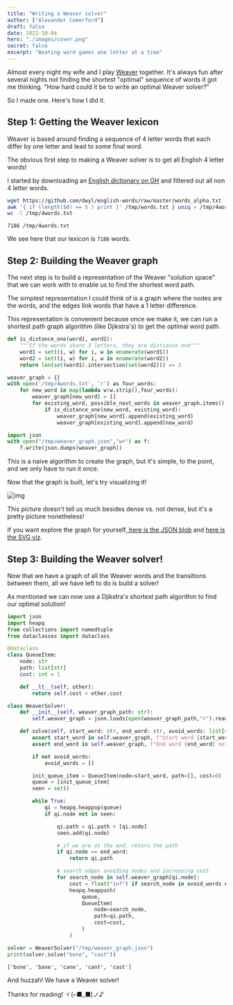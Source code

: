 ```yaml
---
title: "Writing a Weaver solver"
author: ["Alexander Comerford"]
draft: false
date: 2022-10-04
hero: "./images/cover.png"
secret: false
excerpt: "Beating word games one letter at a time"
---
```


Almost every night my wife and I play [Weaver](https://wordwormdormdork.com/) together. It's always fun after
several nights not finding the shortest "optimal" sequence of words it got me
thinking. "How hard could it be to write an optimal Weaver solver?"

So I made one. Here's how I did it.


## Step 1: Getting the Weaver lexicon

Weaver is based around finding a sequence of 4 letter words that each differ
by one letter and lead to some final word.

The obvious first step to making a Weaver solver is to get all English 4
letter words!

I started by downloading an [English dictionary on GH](https://github.com/dwyl/english-words) and filtered out all non
4 letter words.

```bash
wget https://github.com/dwyl/english-words/raw/master/words_alpha.txt -O /tmp/words.txt
awk '{ if (length($0) == 5 ) print }' /tmp/words.txt | uniq > /tmp/4words.txt
wc -l /tmp/4words.txt
```

```text
7186 /tmp/4words.txt
```

We see here that our lexicon is `7186` words.


## Step 2: Building the Weaver graph

The next step is to build a representation of the Weaver "solution space" that
we can work with to enable us to find the shortest word path.

The simplest representation I could think of is a graph where the nodes are
the words, and the edges link words that have a 1 letter difference.

This representation is convenient because once we make it, we can run a
shortest path graph algorithm (like Djikstra's) to get the optimal word path.

```python
def is_distance_one(word1, word2):
    """If the words share 3 letters, they are distsance one"""
    word1 = set((i, w) for i, w in enumerate(word1))
    word2 = set((i, w) for i, w in enumerate(word2))
    return len(set(word1).intersection(set(word2))) == 3

weaver_graph = {}
with open('/tmp/4words.txt', 'r') as four_words:
    for new_word in map(lambda w:w.strip(),four_words):
        weaver_graph[new_word] = []
        for existing_word, possible_next_words in weaver_graph.items():
            if is_distance_one(new_word, existing_word):
                weaver_graph[new_word].append(existing_word)
                weaver_graph[existing_word].append(new_word)

import json
with open("/tmp/weaver_graph.json","w+") as f:
    f.write(json.dumps(weaver_graph))
```

This is a naive algorithm to create the graph, but it's simple, to the point,
and we only have to run it once.

Now that the graph is built, let's try visualizing it!

![img](./images/weaver_graph.png "Full view of the Weaver word graph")

This picture doesn't tell us much besides dense vs. not dense, but it's a
pretty picture nonetheless!

<p>
If you want explore the graph for yourself,<a href="/img/weaver_graph.json"> here is the JSON blob</a> and
<a href="/img/weaver_graph.svg"> here is the SVG viz</a>.
</p>


## Step 3: Building the Weaver solver!

Now that we have a graph of all the Weaver words and the transitions between
them, all we have left to do is build a solver!

As mentioned we can now use a Djikstra's shortest path algorithm to find our
optimal solution!

```python
import json
import heapq
from collections import namedtuple
from dataclasses import dataclass

@dataclass
class QueueItem:
    node: str
    path: list[str]
    cost: int = 1

    def __lt__(self, other):
        return self.cost < other.cost

class WeaverSolver:
    def __init__(self, weaver_graph_path: str):
        self.weaver_graph = json.loads(open(weaver_graph_path,"r").read())

    def solve(self, start_word: str, end_word: str, avoid_words: list[str] = None) -> list[str]:
        assert start_word in self.weaver_graph, f"Start word {start_word} not in graph"
        assert end_word in self.weaver_graph, f"End word {end_word} not in graph"

        if not avoid_words:
            avoid_words = []

        init_queue_item = QueueItem(node=start_word, path=[], cost=0)
        queue = [init_queue_item]
        seen = set()

        while True:
            qi = heapq.heappop(queue)
            if qi.node not in seen:

                qi.path = qi.path + [qi.node]
                seen.add(qi.node)

                # if we are at the end, return the path
                if qi.node == end_word:
                    return qi.path

                # search edges avoiding nodes and increasing cost
                for search_node in self.weaver_graph[qi.node]:
                    cost = float("inf") if search_node in avoid_words else qi.cost + 1
                    heapq.heappush(
                        queue,
                        QueueItem(
                            node=search_node,
                            path=qi.path,
                            cost=cost,
                        )
                    )

solver = WeaverSolver("/tmp/weaver_graph.json")
print(solver.solve("bone", "cast"))
```

```text
['bone', 'bane', 'cane', 'cant', 'cast']
```

And huzzah! We have a Weaver solver!

Thanks for reading! ヾ(⌐■_■)ノ♪
